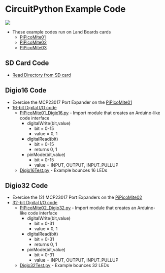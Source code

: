 = CircuitPython Example Code =

<img src="http://land-boards.com/blwiki/images/1/15/PiPicoMite01_Rev2_P18315-720px.jpg"></img>

* These example codes run on Land Boards cards
** [http://land-boards.com/blwiki/index.php?title=PiPicoMite01 PiPicoMite01]
** [http://land-boards.com/blwiki/index.php?title=PiPicoMite02 PiPicoMite02]
** [http://land-boards.com/blwiki/index.php?title=PiPicoMite03 PiPicoMite03]

== SD Card Code ==

* [https://github.com/land-boards/RasPiPico/tree/main/CircuitPython/CircuitPython_Code/SD_Card Read Directory from SD card]

== Digio16 Code ==

* Exercise the MCP23017 Port Expander on the [http://land-boards.com/blwiki/index.php?title=PiPicoMite01 PiPicoMite01]
* [https://github.com/land-boards/RasPiPico/tree/main/CircuitPython/CircuitPython_Code/digio16 16-bit Digital I/O code]
** [https://github.com/land-boards/RasPiPico/blob/main/CircuitPython/CircuitPython_Code/digio16/PiPicoMite01_Digio16.py PiPicoMite01_Digio16.py] - Import module that creates an Arduino-like code interface
*** digitalWrite(bit,value)
**** bit = 0-15
**** value = 0, 1
*** digitalRead(bit)
**** bit = 0-15
**** returns 0, 1
*** pinMode(bit,value)
**** bit = 0-15
**** value = INPUT, OUTPUT, INPUT_PULLUP
** [https://github.com/land-boards/RasPiPico/blob/main/CircuitPython/CircuitPython_Code/digio16/Digio16Test.py Digio16Test.py] - Example bounces 16 LEDs

== Digio32 Code ==

* Exercise the (2) MCP23017 Port Expanders on the [http://land-boards.com/blwiki/index.php?title=PiPicoMite02 PiPicoMite02]
* [https://github.com/land-boards/RasPiPico/tree/main/CircuitPython/CircuitPython_Code/digio32 32-bit Digital I/O code]
** [https://github.com/land-boards/RasPiPico/blob/main/CircuitPython/CircuitPython_Code/digio32/PiPicoMite02_Digio32.py PiPicoMite02_Digio32.py] - Import module that creates an Arduino-like code interface
*** digitalWrite(bit,value)
**** bit = 0-31
**** value = 0, 1
*** digitalRead(bit)
**** bit = 0-31
**** returns 0, 1
*** pinMode(bit,value)
**** bit = 0-31
**** value = INPUT, OUTPUT, INPUT_PULLUP
** [https://github.com/land-boards/RasPiPico/blob/main/CircuitPython/CircuitPython_Code/digio32/Digio32Test.py Digio32Test.py] - Example bounces 32 LEDs
